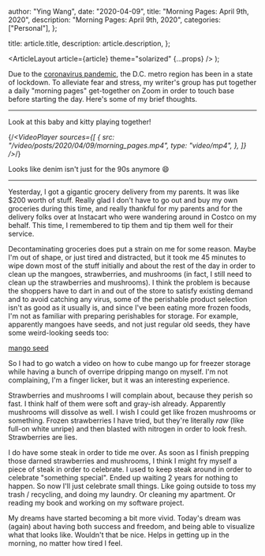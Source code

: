 
  author: "Ying Wang",
  date: "2020-04-09",
  title: "Morning Pages: April 9th, 2020",
  description: "Morning Pages: April 9th, 2020",
  categories: ["Personal"],
};

  title: article.title,
  description: article.description,
};

  <ArticleLayout article={article} theme="solarized" {...props} />
);

Due to the [coronavirus
pandemic](https://en.wikipedia.org/wiki/2019-20_coronavirus_pandemic), the D.C.
metro region has been in a state of lockdown. To alleviate fear and stress, my
writer's group has put together a daily "morning pages" get-together on Zoom in
order to touch base before starting the day. Here's some of my brief thoughts.

---

Look at this baby and kitty playing together!

{/_<VideoPlayer
sources={[
{
src: "/video/posts/2020/04/09/morning_pages.mp4",
type: "video/mp4",
},
]}
/>_/}

Looks like denim isn't just for the 90s anymore :smile:

---

Yesterday, I got a gigantic grocery delivery from my parents. It was like $200
worth of stuff. Really glad I don't have to go out and buy my own groceries
during this time, and really thankful for my parents and for the delivery folks
over at Instacart who were wandering around in Costco on my behalf. This time, I
remembered to tip them and tip them well for their service.

Decontaminating groceries does put a strain on me for some reason. Maybe I'm out
of shape, or just tired and distracted, but it took me 45 minutes to wipe down
most of the stuff initially and about the rest of the day in order to clean up
the mangoes, strawberries, and mushrooms (in fact, I still need to clean up the
strawberries and mushrooms). I think the problem is because the shoppers have to
dart in and out of the store to satisfy existing demand and to avoid catching
any virus, some of the perishable product selection isn't as good as it usually
is, and since I've been eating more frozen foods, I'm not as familiar with
preparing perishables for storage. For example, apparently mangoes have seeds,
and not just regular old seeds, they have some weird-looking seeds too:

[mango seed](/img/posts/2020/04/09/morning_pages.jpg)

So I had to go watch a video on how to cube mango up for freezer storage while
having a bunch of overripe dripping mango on myself. I'm not complaining, I'm a
finger licker, but it was an interesting experience.

Strawberries and mushrooms I will complain about, because they perish so fast. I
think half of them were soft and gray-ish already. Apparently mushrooms will
dissolve as well. I wish I could get like frozen mushrooms or something. Frozen
strawberries I have tried, but they're literally _raw_ (like full-on white
unripe) and then blasted with nitrogen in order to look fresh. Strawberries are
lies.

I do have some steak in order to tide me over. As soon as I finish prepping
those darned strawberries and mushrooms, I think I might fry myself a piece of
steak in order to celebrate. I used to keep steak around in order to celebrate
"something special". Ended up waiting 2 years for nothing to happen. So now I'll
just celebrate small things. Like going outside to toss my trash / recycling,
and doing my laundry. Or cleaning my apartment. Or reading my book and working
on my software project.

My dreams have started becoming a bit more vivid. Today's dream was (again)
about having both success and freedom, and being able to visualize what that
looks like. Wouldn't that be nice. Helps in getting up in the morning, no matter
how tired I feel.
